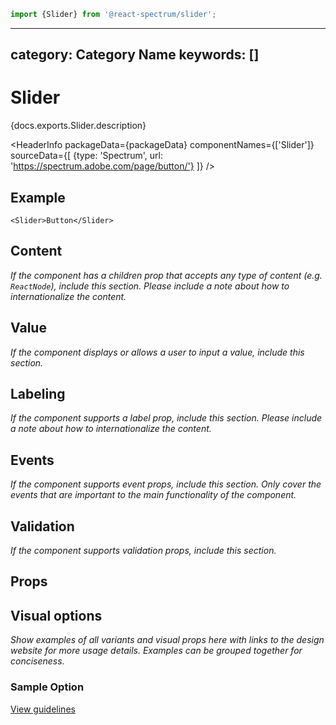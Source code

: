 <!-- Copyright 2020 Adobe. All rights reserved.
This file is licensed to you under the Apache License, Version 2.0 (the "License");
you may not use this file except in compliance with the License. You may obtain a copy
of the License at http://www.apache.org/licenses/LICENSE-2.0
Unless required by applicable law or agreed to in writing, software distributed under
the License is distributed on an "AS IS" BASIS, WITHOUT WARRANTIES OR REPRESENTATIONS
OF ANY KIND, either express or implied. See the License for the specific language
governing permissions and limitations under the License. -->



```jsx import
import {Slider} from '@react-spectrum/slider';
```

---
category: Category Name
keywords: []
---

# Slider

<p>{docs.exports.Slider.description}</p>

<HeaderInfo
  packageData={packageData}
  componentNames={['Slider']}
  sourceData={[
    {type: 'Spectrum', url: 'https://spectrum.adobe.com/page/button/'}
  ]} />

## Example

```tsx example
<Slider>Button</Slider>
```

## Content

*If the component has a children prop that accepts any type of content (e.g. `ReactNode`), include this section. Please include a note about how to internationalize the content.*

## Value

*If the component displays or allows a user to input a value, include this section.*

## Labeling

*If the component supports a label prop, include this section. Please include a note about how to internationalize the content.*

## Events

*If the component supports event props, include this section. Only cover the events that are important to the main functionality of the component.*

## Validation

*If the component supports validation props, include this section.*

## Props

<PropTable component={docs.exports.Slider} links={docs.links} />

## Visual options

*Show examples of all variants and visual props here with links to the design website for more usage details. Examples can be grouped together for conciseness.*

### Sample Option
[View guidelines](https://spectrum.adobe.com/page/text-field/#Width)
